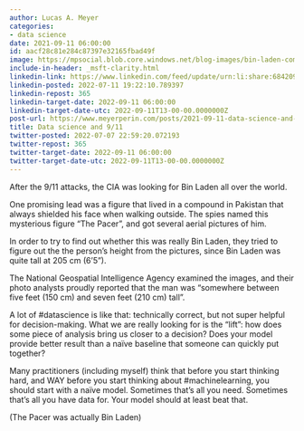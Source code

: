 ```yaml
---
author: Lucas A. Meyer
categories:
- data science
date: 2021-09-11 06:00:00
id: aacf28c81e284c87397e32165fbad49f
image: https://mpsocial.blob.core.windows.net/blog-images/bin-laden-compound.jpg
include-in-header: _msft-clarity.html
linkedin-link: https://www.linkedin.com/feed/update/urn:li:share:6842098580736630784
linkedin-posted: 2022-07-11 19:22:10.789397
linkedin-repost: 365
linkedin-target-date: 2022-09-11 06:00:00
linkedin-target-date-utc: 2022-09-11T13-00-00.0000000Z
post-url: https://www.meyerperin.com/posts/2021-09-11-data-science-and-911.html
title: Data science and 9/11
twitter-posted: 2022-07-07 22:59:20.072193
twitter-repost: 365
twitter-target-date: 2022-09-11 06:00:00
twitter-target-date-utc: 2022-09-11T13-00-00.0000000Z
---
```


After the 9/11 attacks, the CIA was looking for Bin Laden all over the world. 

One promising lead was a figure that lived in a compound in Pakistan that always shielded his face when walking outside. The spies named this mysterious figure "The Pacer", and got several aerial pictures of him.

In order to try to find out whether this was really Bin Laden, they tried to figure out the the person's height from the pictures, since Bin Laden was quite tall at 205 cm (6'5"). 

The National Geospatial Intelligence Agency examined the images, and their photo analysts proudly reported that the man was "somewhere between five feet (150 cm) and seven feet (210 cm) tall".

A lot of #datascience is like that: technically correct, but not super helpful for decision-making. What we are really looking for is the "lift": how does some piece of analysis bring us closer to a decision? Does your model provide better result than a naïve baseline that someone can quickly put together?

Many practitioners (including myself) think that before you start thinking hard, and WAY before you start thinking about #machinelearning, you should start with a naïve model. Sometimes that's all you need. Sometimes that's all you have data for. Your model should at least beat that.

(The Pacer was actually Bin Laden)
